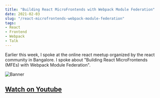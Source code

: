 ---
title: "Building React MicroFrontends with Webpack Module Federation"
date: 2021-02-03
slug: "/react-microfrontends-webpack-module-federation"
tags:
- React
- Frontend
- Webpack
- Talk
---

Earlier this week, I spoke at the online react meetup organized by the react community in Bangalore.
I spoke about "Building React MicroFrontends (MFEs) with Webpack Module Federation".

![Banner](./banner.png)

## [Watch on Youtube](https://youtu.be/-U5Jx17TrG8?t=270)

